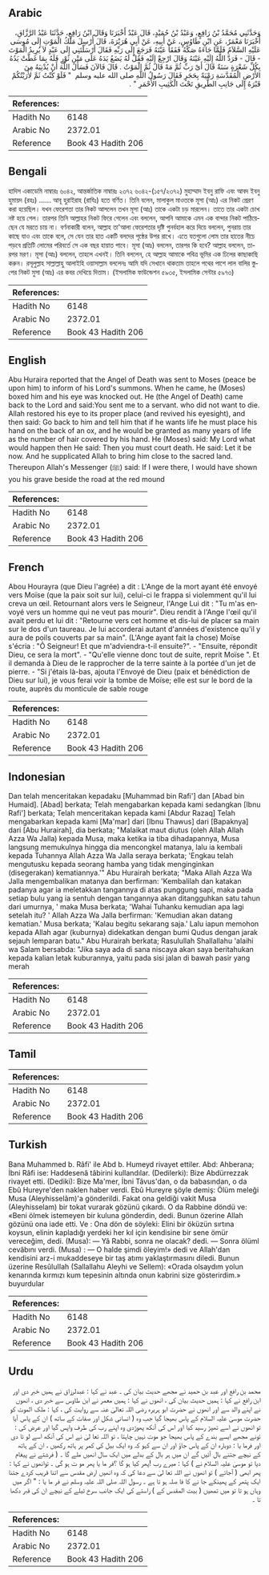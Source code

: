 ## Arabic

<div dir="rtl" lang="ar" style={{fontSize:'larger',backgroundColor:'#f8f9fa',padding:20}}>وَحَدَّثَنِي مُحَمَّدُ بْنُ رَافِعٍ، وَعَبْدُ بْنُ حُمَيْدٍ، قَالَ عَبْدٌ أَخْبَرَنَا وَقَالَ ابْنُ رَافِعٍ، حَدَّثَنَا عَبْدُ الرَّزَّاقِ، أَخْبَرَنَا مَعْمَرٌ، عَنِ ابْنِ طَاوُسٍ، عَنْ أَبِيهِ، عَنْ أَبِي هُرَيْرَةَ، قَالَ أُرْسِلَ مَلَكُ الْمَوْتِ إِلَى مُوسَى عَلَيْهِ السَّلاَمُ فَلَمَّا جَاءَهُ صَكَّهُ فَفَقَأَ عَيْنَهُ فَرَجَعَ إِلَى رَبِّهِ فَقَالَ أَرْسَلْتَنِي إِلَى عَبْدٍ لاَ يُرِيدُ الْمَوْتَ - قَالَ - فَرَدَّ اللَّهُ إِلَيْهِ عَيْنَهُ وَقَالَ ارْجِعْ إِلَيْهِ فَقُلْ لَهُ يَضَعُ يَدَهُ عَلَى مَتْنِ ثَوْرٍ فَلَهُ بِمَا غَطَّتْ يَدُهُ بِكُلِّ شَعْرَةٍ سَنَةٌ قَالَ أَىْ رَبِّ ثُمَّ مَهْ قَالَ ثُمَّ الْمَوْتُ ‏.‏ قَالَ فَالآنَ فَسَأَلَ اللَّهَ أَنْ يُدْنِيَهُ مِنَ الأَرْضِ الْمُقَدَّسَةِ رَمْيَةً بِحَجَرٍ فَقَالَ رَسُولُ اللَّهِ صلى الله عليه وسلم ‏ "‏ فَلَوْ كُنْتُ ثَمَّ لأَرَيْتُكُمْ قَبْرَهُ إِلَى جَانِبِ الطَّرِيقِ تَحْتَ الْكَثِيبِ الأَحْمَرِ ‏"‏ ‏.‏</div><div style={{backgroundColor:'#f8f9fa',padding:20, marginBottom: 10}}><table>
        <thead>
          <tr>
            <th>References:</th>
            <th></th>
          </tr>
        </thead>
        <tbody><tr><td>Hadith No</td><td>6148</td></tr><tr><td>Arabic No</td><td>2372.01</td></tr><tr><td>Reference</td><td>Book 43 Hadith 206</td></tr></tbody></table></div>

## Bengali

<div dir="ltr" lang="bn" style={{fontSize:'larger',backgroundColor:'#f8f9fa',padding:20}}>হাদিস একাডেমি নাম্বারঃ ৬০৪২, আন্তর্জাতিক নাম্বারঃ ২৩৭২ ৬০৪২-(১৫৭/২৩৭২) মুহাম্মাদ ইবনু রাফি এবং আবদ ইবনু হুমায়দ (রহঃ) ...... আবূ হুরাইরাহ (রাযিঃ) হতে বর্ণিত। তিনি বলেন, মালাকুল মাওতকে মূসা (আঃ) এর নিকট প্রেরণ করা হয়েছিল। যখন ফেরেশতা তার নিকট আসলেন তখন মূসা (আঃ) তাকে একটা চড় মারলেন। তাতে তার একটা চোখ নষ্ট হয়ে গেল। তারপর তিনি আল্লাহর নিকট ফিরে গেলেন এবং বললেন, আপনি আমাকে এমন এক বান্দার নিকট পাঠিয়েছেন যে মরতে চায় না। বর্ণনাকারী বলেন, আল্লাহ তা'আলা ফেরেশতার দৃষ্টি পুনর্বহাল করে দিয়ে বললেন, পুনরায় তার কাছে যাও এবং তাকে বলে, সে যেন তার হাত একটি বলদের পৃষ্ঠের উপর রাখে। এতে যতগুলো লোম তার হাতের নীচে পড়বে প্রতিটি লোমের পরিবর্তে সে এক বছর হায়াত পাবে। মূসা (আঃ) বললেন, তারপর কি হবে? আল্লাহ বললেন, তারপর মরণ। মূসা (আঃ) বললেন, তাহলে এখনই। তিনি বললেন, হে আল্লাহ আমাকে পবিত্র ভূমির এক ঢিলের কাছাকাছি করুন। রসূলুল্লাহ সাল্লাল্লাহু আলাইহি ওয়াসাল্লাম বললেনঃ আমি যদি সেখানে থাকতাম তাহলে পথের পাশে লাল বালির স্তুপের নিকট মুসা (আঃ) এর কবর দেখিয়ে দিতাম। (ইসলামিক ফাউন্ডেশন ৫৯৩৫, ইসলামিক সেন্টার ৫৯৭৩)</div><div style={{backgroundColor:'#f8f9fa',padding:20, marginBottom: 10}}><table>
        <thead>
          <tr>
            <th>References:</th>
            <th></th>
          </tr>
        </thead>
        <tbody><tr><td>Hadith No</td><td>6148</td></tr><tr><td>Arabic No</td><td>2372.01</td></tr><tr><td>Reference</td><td>Book 43 Hadith 206</td></tr></tbody></table></div>

## English

<div dir="ltr" lang="en" style={{fontSize:'larger',backgroundColor:'#f8f9fa',padding:20}}>Abu Huraira reported that the Angel of Death was sent to Moses (peace be upon him) to inform of his Lord's summons. When he came, he (Moses) boxed him and his eye was knocked out. He (the Angel of Death) came back to the Lord and said:You sent me to a servant. who did not want to die. Allah restored his eye to its proper place (and revived his eyesight), and then said: Go back to him and tell him that if he wants life he must place his hand on the back of an ox, and he would be granted as many years of life as the number of hair covered by his hand. He (Moses) said: My Lord what would happen then He said: Then you must court death. He said: Let it be now. And he supplicated Allah to bring him close to the sacred land. Thereupon Allah's Messenger (ﷺ) said: If I were there, I would have shown you his grave beside the road at the red mound</div><div style={{backgroundColor:'#f8f9fa',padding:20, marginBottom: 10}}><table>
        <thead>
          <tr>
            <th>References:</th>
            <th></th>
          </tr>
        </thead>
        <tbody><tr><td>Hadith No</td><td>6148</td></tr><tr><td>Arabic No</td><td>2372.01</td></tr><tr><td>Reference</td><td>Book 43 Hadith 206</td></tr></tbody></table></div>

## French

<div dir="ltr" lang="fr" style={{fontSize:'larger',backgroundColor:'#f8f9fa',padding:20}}>Abou Hourayra (que Dieu l'agrée) a dit : L'Ange de la mort ayant été envoyé vers Moïse (que la paix soit sur lui), celui-ci le frappa si violemment qu'il lui creva un œil. Retournant alors vers le Seigneur, l'Ange Lui dit : "Tu m'as envoyé vers un homme qui ne veut pas mourir". Dieu rendit à l'Ange l'œil qu'il avait perdu et lui dit : "Retourne vers cet homme et dis-lui de placer sa main sur le dos d'un taureau. Je lui accorderai autant d'années d'existence qu'il y aura de poils couverts par sa main". (L'Ange ayant fait la chose) Moïse s'écria : "Ô Seigneur! Et que m'adviendra-t-il ensuite?". - "Ensuite, répondit Dieu, ce sera la mort". - "Qu'elle vienne donc tout de suite, reprit Moïse ". Et il demanda à Dieu de le rapprocher de la terre sainte à la portée d'un jet de pierre. - "Si j'étais là-bas, ajouta l'Envoyé de Dieu (paix et bénédiction de Dieu sur lui), je vous ferai voir la tombe de Moïse; elle est sur le bord de la route, auprès du monticule de sable rouge</div><div style={{backgroundColor:'#f8f9fa',padding:20, marginBottom: 10}}><table>
        <thead>
          <tr>
            <th>References:</th>
            <th></th>
          </tr>
        </thead>
        <tbody><tr><td>Hadith No</td><td>6148</td></tr><tr><td>Arabic No</td><td>2372.01</td></tr><tr><td>Reference</td><td>Book 43 Hadith 206</td></tr></tbody></table></div>

## Indonesian

<div dir="ltr" lang="id" style={{fontSize:'larger',backgroundColor:'#f8f9fa',padding:20}}>Dan telah menceritakan kepadaku [Muhammad bin Rafi'] dan [Abad bin Humaid]. [Abad] berkata; Telah mengabarkan kepada kami sedangkan [Ibnu Rafi'] berkata; Telah menceritakan kepada kami [Abdur Razaq] Telah mengabarkan kepada kami [Ma'mar] dari [Ibnu Thawus] dari [Bapaknya] dari [Abu Hurairah], dia berkata; "Malaikat maut diutus (oleh Allah Allah Azza Wa Jalla) kepada Musa, maka ketika ia tiba dihadapannya, Musa langsung memukulnya hingga dia mencongkel matanya, lalu ia kembali kepada Tuhannya Allah Azza Wa Jalla seraya berkata; 'Engkau telah mengutusku kepada seorang hamba yang tidak menginginkan (disegerakan) kematiannya.'" Abu Hurairah berkata; "Maka Allah Azza Wa Jalla mengembalikan matanya dan berfirman: 'Kembalilah dan katakan padanya agar ia meletakkan tangannya di atas punggung sapi, maka pada setiap bulu yang ia sentuh dengan tangannya akan ditangguhkan satu tahun dari umurnya, ' maka Musa berkata; 'Wahai Tuhanku kemudian apa lagi setelah itu? ' Allah Azza Wa Jalla berfirman: 'Kemudian akan datang kematian.' Musa berkata; 'Kalau begitu sekarang saja.' Lalu iapun memohon kepada Allah agar (kuburnya) didekatkan dengan bumi Qudus dengan jarak sejauh lemparan batu." Abu Hurairah berkata; Rasulullah Shallallahu 'alaihi wa Salam bersabda: "Jika saya ada di sana niscaya akan saya beritahukan kepada kalian letak kuburannya, yaitu pada sisi jalan di bawah pasir yang merah</div><div style={{backgroundColor:'#f8f9fa',padding:20, marginBottom: 10}}><table>
        <thead>
          <tr>
            <th>References:</th>
            <th></th>
          </tr>
        </thead>
        <tbody><tr><td>Hadith No</td><td>6148</td></tr><tr><td>Arabic No</td><td>2372.01</td></tr><tr><td>Reference</td><td>Book 43 Hadith 206</td></tr></tbody></table></div>

## Tamil

<div dir="ltr" lang="ta" style={{fontSize:'larger',backgroundColor:'#f8f9fa',padding:20}}></div><div style={{backgroundColor:'#f8f9fa',padding:20, marginBottom: 10}}><table>
        <thead>
          <tr>
            <th>References:</th>
            <th></th>
          </tr>
        </thead>
        <tbody><tr><td>Hadith No</td><td>6148</td></tr><tr><td>Arabic No</td><td>2372.01</td></tr><tr><td>Reference</td><td>Book 43 Hadith 206</td></tr></tbody></table></div>

## Turkish

<div dir="ltr" lang="tr" style={{fontSize:'larger',backgroundColor:'#f8f9fa',padding:20}}>Bana Muhammed b. Râfi' ile Abd b. Humeyd rivayet ettiler. Abd: Ahberana; İbni Râfi ise: Haddesenâ tâbirini kullandılar. (Dedilerki): Bize Abdürrezzak rivayet etti. (Dediki): Bize Ma'mer, İbni Tâvus'dan, o da babasından, o da Ebû Hureyre'den naklen haber verdi. Ebû Hureyre şöyle demiş: Ölüm meleği Musa (Aleyhisselâm)'a gönderildi. Fakat ona geldiği vakit Musa (Aleyhisselam) bir tokat vurarak gözünü çıkardı. O da Rabbine döndü ve: «Beni ölmek istemeyen bir kuluna gönderdin, dedi. Bunun özerine Allah gözünü ona iade etti. Ve : Ona dön de söyleki: Elini bir öküzün sırtına koysun, elinin kapladığı yerdeki her kıl için kendisine bir sene ömür vereceğim, dedi. (Musa): — Yâ Rabbi, sonra ne olacak? dedi. — Sonra ölüml cevâbını verdi. (Musa) : — O halde şimdi öleyim!» dedi ve Allah'dan kendisini arz-i mukaddeseye bir taş atımı yaklaştırmasını diledi. Bunun üzerine ResûluIIah (Sallallahu Aleyhi ve Sellem): «Orada olsaydım yolun kenarında kırmızı kum tepesinin altında onun kabrini size gösterirdim.» buyurdular</div><div style={{backgroundColor:'#f8f9fa',padding:20, marginBottom: 10}}><table>
        <thead>
          <tr>
            <th>References:</th>
            <th></th>
          </tr>
        </thead>
        <tbody><tr><td>Hadith No</td><td>6148</td></tr><tr><td>Arabic No</td><td>2372.01</td></tr><tr><td>Reference</td><td>Book 43 Hadith 206</td></tr></tbody></table></div>

## Urdu

<div dir="rtl" lang="ur" style={{fontSize:'larger',backgroundColor:'#f8f9fa',padding:20}}>محمد بن رافع اور عبد بن حمید نے مجھے حدیث بیان کی ۔ عبد نے کہا : عبدلرزاق نے ہمیں خبر دی اور ابن رافع نے کہا : ہمیں حدیث بیان کی ، انھوں نے کہا : ہمیں معمر نے ابن طاوس سے خبر دی ، انھوں نے اپنے والد سے اور انھوں نے حضرت ابو ہریرہ رضی اللہ تعالیٰ عنہ سے روایت کی ، کہا : ملک الموت کو حضرت موسیٰ علیہ السلام کے پاس بھیجا گیا جب وہ ( انسانی شکل اور صفات کے ساتھ ) ان کے پاس آیا تو انھوں نے اسے تھپڑ رسید کیا اور اس کی آنکھ پھوڑدی وہ اپنے رب کی طرف واپس گیا اور عرض کی : تونے مجھے ایسے بندے کے پاس بھیجا جو موت نہیں چاہتا ، تو اللہ تعا لیٰ نے اس کی آنکھ اسے لو ٹا دی اور فرما یا : دوبارہ ان کے پاس جاؤ اور ان سے کہو کہ وہ ایک بیل کی کمر پر ہاتھ رکھیں ، ان کے ہاتھ کے نیچے جتنے بال آئیں گے ان میں ہر بال کے بدلے میں ایک سال انھیں ملے گا ۔ ( فرشتے نے پیغام دیا تو موسیٰ علیہ السلام نے ) کہا : میرے رب !پھر کیا ہو گا ؟فر ما یا پھر مو ت ہو گی ۔ توانھوں نے کہا : پھر ابھی ( آجائے ) تو انھوں نے اللہ تعا لیٰ سے دعا کی کہ وہ انھیں ارض مقدس سے اتنا قریب کردے جتنا ایک پتھر کے پھینکے جا نے کا فا صلہ ہو تا ہے ۔ رسول اللہ صلی اللہ علیہ وسلم نے فر ما یا : " اگر میں وہاں ہو تا تو میں تمھیں ( بیت المقدس کے ) راستے کی ایک جانب سرخ ٹیلے کے نیچے ان کی قبر دکھا تا ۔</div><div style={{backgroundColor:'#f8f9fa',padding:20, marginBottom: 10}}><table>
        <thead>
          <tr>
            <th>References:</th>
            <th></th>
          </tr>
        </thead>
        <tbody><tr><td>Hadith No</td><td>6148</td></tr><tr><td>Arabic No</td><td>2372.01</td></tr><tr><td>Reference</td><td>Book 43 Hadith 206</td></tr></tbody></table></div>